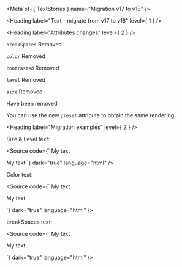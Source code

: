 
<Meta of={ TextStories } name="Migration v17 to v18" />

<Heading label="Text - migrate from v17 to v18" level={ 1 } />

<Heading label="Attributes changes" level={ 2 } />

`breakSpaces` <Badge color="critical" size="sm">Removed</Badge>

`color` <Badge color="critical" size="sm">Removed</Badge>

`contrasted` <Badge color="critical" size="sm">Removed</Badge>

`level` <Badge color="critical" size="sm">Removed</Badge>

`size` <Badge color="critical" size="sm">Removed</Badge>

Have been removed

You can use the new `preset` attribute to obtain the same rendering.

<Heading label="Migration examples" level={ 2 } />

Size & Level text:

<Source code={`
<osds-text size="500" level="heading">My text</osds-text>

<!-- is now -->

<ods-text preset="heading-1">My text</ods-text>
`}
        dark="true"
        language="html" />

Color text:

<Source code={`
<osds-text color="primary">My text</osds-text>

<!-- is now -->

<ods-text class="my-text">My text</ods-text>

<style>
  .my-text::part(text) {
    color: var(--ods-color-primary-500);
  }
</style>
`}
        dark="true"
        language="html" />

breakSpaces text:

<Source code={`
<osds-text break-spaces>My text</osds-text>

<!-- is now -->

<ods-text class="my-text">My text</ods-text>

<style>
  .my-text::part(text) {
    white-space: break-spaces;
  }
</style>
`}
        dark="true"
        language="html" />
